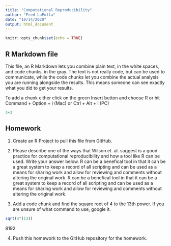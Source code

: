 ---
title: "Computational Reproducibility"
author: "Fred LaPolla"
date: "10/14/2020"
output: html_document
---

```{r setup, include=TRUE}
knitr::opts_chunk$set(echo = TRUE)
```

## R Markdown file

This file, an R Markdown lets you combine plain text, in the white spaces, and code chunks, in the gray. The text is not really code, but can be used to communicate, while the code chunks let you combine the actual analysis you are running alongside the results. This means someone can see exactly what you did to get your results.

To add a chunk either click on the green Insert button and choose R or hit Command + Option + i (Mac) or Ctrl + Alt + i (PC)

```{r}
3+3
```

## Homework

1) Create an R Project to pull this file from GitHub. 

2) Please describe one of the ways that Wilson et. al. suggest is a good practice for computational reproducibility and how a tool like R can be used. Write your answer below.
R can be a benefical tool in that it can be a great system to keep a record of all scripting and can be used as a means for sharing work and allow for reviewing and comments without altering the original work. 
R can be a benefical tool in that it can be a great system to keep a record of all scripting and can be used as a means for sharing work and allow for reviewing and comments without altering the original work. 

3) Add a code chunk and find the square root of 4 to the 13th power. If you are unsure of what command to use, google it. 
```{r}
sqrt(4^(13))
```
8192

4) Push this homework to the GitHub repository for the homework. 





